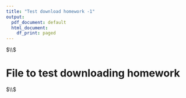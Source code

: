 ---
title: "Test download homework -1"
output:
  pdf_document: default
  html_document:
    df_print: paged
---


$\\$


# File to test downloading homework



$\\$




